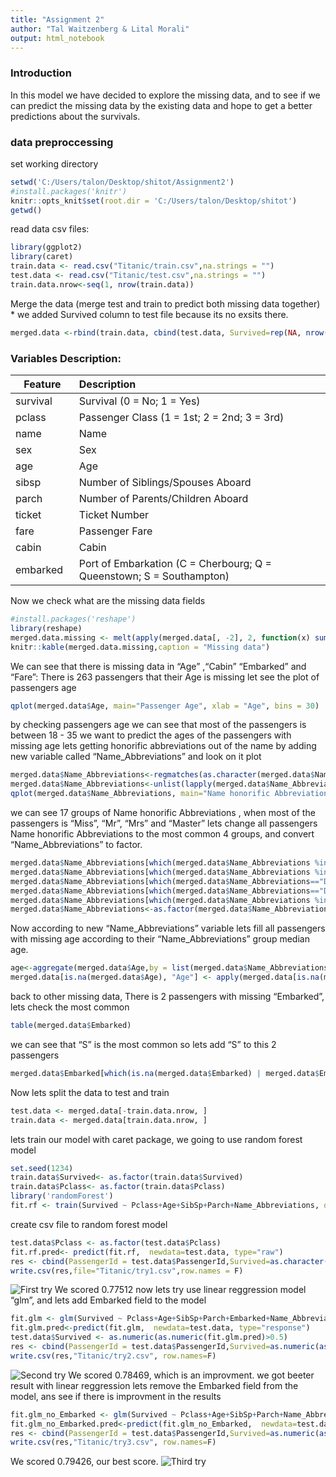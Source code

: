 ```yaml
---
title: "Assignment 2"
author: "Tal Waitzenberg & Lital Morali"
output: html_notebook
---
```


### Introduction 
In this model we have decided to explore the missing data, and to see if we can predict
the missing data by the existing data and hope to get a better predictions about the survivals.


### data preproccessing 

set working directory 
```r
setwd('C:/Users/talon/Desktop/shitot/Assignment2')
#install.packages('knitr')
knitr::opts_knit$set(root.dir = 'C:/Users/talon/Desktop/shitot')
getwd()
```


read data csv files:
```r
library(ggplot2)
library(caret)
train.data <- read.csv("Titanic/train.csv",na.strings = "")
test.data <- read.csv("Titanic/test.csv",na.strings = "")
train.data.nrow<-seq(1, nrow(train.data))
```

Merge the data (merge test and train to predict both missing data together)
* we added Survived column to test file because its no exsits there.
```r
merged.data <-rbind(train.data, cbind(test.data, Survived=rep(NA, nrow(test.data))))
```

### Variables Description:

|Feature |  Description|
|-------------|:------------------------------------------------|
|survival |  Survival (0 = No; 1 = Yes)|
|pclass |  Passenger Class (1 = 1st; 2 = 2nd; 3 = 3rd)|
|name  |  Name|
|sex |   Sex|
|age |  Age|
|sibsp  |   Number of Siblings/Spouses Aboard|
|parch  |   Number of Parents/Children Aboard|
|ticket |   Ticket Number|
|fare  |   Passenger Fare|
|cabin  |   Cabin|
|embarked |   Port of Embarkation (C = Cherbourg; Q = Queenstown; S = Southampton)|

Now we check what are the missing data fields
```r
#install.packages('reshape')
library(reshape)
merged.data.missing <- melt(apply(merged.data[, -2], 2, function(x) sum(is.na(x) | x=="")))
knitr::kable(merged.data.missing,caption = "Missing data")
```


We can see that there is missing data in "Age" ,"Cabin" "Embarked" and "Fare":
There is 263 passengers that their Age is missing let see the plot of passengers age
```r
qplot(merged.data$Age, main="Passenger Age", xlab = "Age", bins = 30)
```

by checking passengers age we can see that most of the passengers is between 18 - 35
we want to predict the ages of the passengers with missing age
lets getting honorific abbreviations out of the name by adding new variable called "Name_Abbreviations"
and look on it plot
```r
merged.data$Name_Abbreviations<-regmatches(as.character(merged.data$Name),regexpr("\\,[A-z ]{1,20}\\.", as.character(merged.data$Name)))
merged.data$Name_Abbreviations<-unlist(lapply(merged.data$Name_Abbreviations,FUN=function(x) substr(x, 3, nchar(x)-1)))
qplot(merged.data$Name_Abbreviations, main="Name honorific Abbreviations", xlab = "Abbreviations")
```

we can see 17 groups of Name honorific Abbreviations , when most of the passengers is "Miss", "Mr", "Mrs" and "Master"
lets change all passengers Name honorific Abbreviations to the most common 4 groups, and convert "Name_Abbreviations" to factor.
```r
merged.data$Name_Abbreviations[which(merged.data$Name_Abbreviations %in% c("Mme", "Mlle"))] <- "Miss"
merged.data$Name_Abbreviations[which(merged.data$Name_Abbreviations %in% c("Lady", "Ms", "the Countess", "Dona"))] <- "Mrs"
merged.data$Name_Abbreviations[which(merged.data$Name_Abbreviations=="Dr" & merged.data$Sex=="female")] <- "Mrs"
merged.data$Name_Abbreviations[which(merged.data$Name_Abbreviations=="Dr" & merged.data$Sex=="male")] <- "Mr"
merged.data$Name_Abbreviations[which(merged.data$Name_Abbreviations %in% c("Capt", "Col", "Don", "Jonkheer", "Major", "Rev", "Sir"))] <- "Mr"
merged.data$Name_Abbreviations<-as.factor(merged.data$Name_Abbreviations)
```

Now according to new "Name_Abbreviations" variable lets fill all passengers with missing age according
to their "Name_Abbreviations" group median age.
```r
age<-aggregate(merged.data$Age,by = list(merged.data$Name_Abbreviations), FUN = function(x) median(x, na.rm = T))
merged.data[is.na(merged.data$Age), "Age"] <- apply(merged.data[is.na(merged.data$Age), ] , 1, function(x) age[age[, 1]==x["Name_Abbreviations"], 2])
```

back to other missing data, There is 2 passengers with missing "Embarked", lets check the most common
```r
table(merged.data$Embarked)
```

we can see that "S" is the most common so lets add "S" to this 2 passengers
```r
merged.data$Embarked[which(is.na(merged.data$Embarked) | merged.data$Embarked=="")] <- 'S'
```

Now lets split the data to test and train
```r
test.data <- merged.data[-train.data.nrow, ]
train.data <- merged.data[train.data.nrow, ]
```


lets train our model with caret package, we going to use random forest model
```r
set.seed(1234)
train.data$Survived<- as.factor(train.data$Survived)
train.data$Pclass<- as.factor(train.data$Pclass)
library('randomForest')
fit.rf <- train(Survived ~ Pclass+Age+SibSp+Parch+Name_Abbreviations, data=train.data, method="rf", ntree=2000, trControl=trainControl(method="cv", number=5), tuneGrid=expand.grid(.mtry=seq(1,7,1)))
```

create csv file to random forest model
```r
test.data$Pclass <- as.factor(test.data$Pclass)
fit.rf.pred<- predict(fit.rf,  newdata=test.data, type="raw")
res <- cbind(PassengerId = test.data$PassengerId,Survived=as.character(fit.rf.pred))
write.csv(res,file="Titanic/try1.csv",row.names = F)
```

![First try](images/try1.PNG)
We scored 0.77512 
now lets try use linear reggression model "glm", and lets add Embarked field to the model 

```r
fit.glm <- glm(Survived ~ Pclass+Age+SibSp+Parch+Embarked+Name_Abbreviations, data=train.data, family=binomial)
fit.glm.pred<-predict(fit.glm,  newdata=test.data, type="response")
test.data$Survived <- as.numeric(as.numeric(fit.glm.pred)>0.5)
res <- cbind(PassengerId = test.data$PassengerId,Survived=as.numeric(as.numeric(fit.glm.pred)>0.5))
write.csv(res,"Titanic/try2.csv", row.names=F)
```

![Second try](images/try2.PNG)
We scored 0.78469, which is an improvment. we got beeter result with linear reggression
lets remove the Embarked field from the model, ans see if there is improvment in the results 

```r
fit.glm_no_Embarked <- glm(Survived ~ Pclass+Age+SibSp+Parch+Name_Abbreviations, data=train.data, family=binomial)
fit.glm_no_Embarked.pred<-predict(fit.glm_no_Embarked,  newdata=test.data, type="response")
res <- cbind(PassengerId = test.data$PassengerId,Survived=as.numeric(as.numeric(fit.glm_no_Embarked.pred)>0.5))
write.csv(res,"Titanic/try3.csv", row.names=F)
```
We scored 0.79426, our best score.
![Third try](images/try3.PNG)

